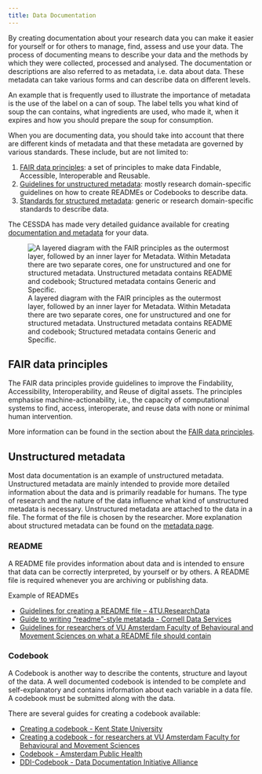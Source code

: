```yaml
---
title: Data Documentation
---
```


By creating documentation about your research data you can make it easier for yourself or for others to manage, find, assess and use your data. The process of documenting means to describe your data and the methods by which they were collected, processed and analysed. The documentation or descriptions are also referred to as metadata, i.e. data about data. These metadata can take various forms and can describe data on different levels.

An example that is frequently used to illustrate the importance of metadata is the use of the label on a can of soup. The label tells you what kind of soup the can contains, what ingredients are used, who made it, when it expires and how you should prepare the soup for consumption.

When you are documenting data, you should take into account that there are different kinds of metadata and that these metadata are governed by various standards. These include, but are not limited to:

1. [FAIR data principles](#fair-data-principles): a set of principles to make data Findable, Accessible, Interoperable and Reusable.
2. [Guidelines for unstructured metadata](#unstructured-metadata): mostly research domain-specific guidelines on how to create READMEs or Codebooks to describe data.
3. [Standards for structured metadata](../topics/metadata.qmd): generic or research domain-specific standards to describe data.

The CESSDA has made very detailed guidance available for creating [documentation and metadata](https://www.cessda.eu/Training/Training-Resources/Library/Data-Management-Expert-Guide/2.-Organise-Document/Documentation-and-metadata) for your data.

![A layered diagram with the FAIR principles as the outermost layer, followed by an inner layer for Metadata. Within Metadata there are two separate cores, one for unstructured and one for structured metadata. Unstructured metadata contains README and codebook; Structured metadata contains Generic and Specific.](../public/data_documentation.png)

## FAIR data principles

The FAIR data principles provide guidelines to improve the Findability, Accessibility, Interoperability, and Reuse of digital assets. The principles emphasise machine-actionability, i.e., the capacity of computational systems to find, access, interoperate, and reuse data with none or minimal human intervention.

More information can be found in the section about the [FAIR data principles](../topics/fair-principles.qmd).

## Unstructured metadata

Most data documentation is an example of unstructured metadata. Unstructured metadata are mainly intended to provide more detailed information about the data and is primarily readable for humans. The type of research and the nature of the data influence what kind of unstructured metadata is necessary. Unstructured metadata are attached to the data in a file. The format of the file is chosen by the researcher. More explanation about structured metadata can be found on the [metadata page](../topics/metadata.qmd).

### README

A README file provides information about data and is intended to ensure that data can be correctly interpreted, by yourself or by others. A README file is required whenever you are archiving or publishing data.

Example of READMEs

- [Guidelines for creating a README file – 4TU.ResearchData](https://data.4tu.nl/s/documents/Guidelines_for_creating_a_README_file.pdf)
- [Guide to writing "readme"-style metatada - Cornell Data Services](https://data.research.cornell.edu/data-management/sharing/readme/)
- [Guidelines for researchers of VU Amsterdam Faculty of Behavioural and Movement Sciences on what a README file should contain](https://fgb-rdm.nl/rdm/archiving/ArchivingGuidelinesFull.html#subsection9)

### Codebook

A Codebook is another way to describe the contents, structure and layout of the data. A well documented codebook is intended to be complete and self-explanatory and contains information about each variable in a data file. A codebook must be submitted along with the data.

There are several guides for creating a codebook available:

- [Creating a codebook - Kent State University](https://libguides.library.kent.edu/SPSS/Codebooks)
- [Creating a codebook - for researchers at VU Amsterdam Faculty for Behavioural and Movement Sciences](https://fgb-rdm.nl/rdm/documentation/Codebooks.html)
- [Codebook - Amsterdam Public Health](https://aph-qualityhandbook.org/set-up-conduct/methods-data-collection/2-2-quantitative-research/2-2-1-preparation/codebook/)
- [DDI-Codebook - Data Documentation Initiative Alliance](https://ddialliance.org/ddi-codebook)

